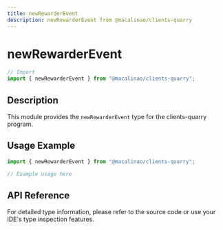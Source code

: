 ```yaml
---
title: newRewarderEvent
description: newRewarderEvent from @macalinao/clients-quarry
---
```


# newRewarderEvent

```typescript
// Import
import { newRewarderEvent } from "@macalinao/clients-quarry";
```

## Description

This module provides the `newRewarderEvent` type for the clients-quarry program.

## Usage Example

```typescript
import { newRewarderEvent } from "@macalinao/clients-quarry";

// Example usage here
```

## API Reference

For detailed type information, please refer to the source code or use your IDE's type inspection features.
